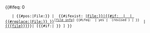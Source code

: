 <noinclude>{{documentation}}</noinclude><includeonly><!-- 

    #
    #  DETERMINES if the filename is a local file or an external file
    #    #pos returns 0 if "File:" is found at the beginning of the string
    #    returns nothing if "File:" is not found in the string, or a number other than zero if found later in the string
    #
-->{{#ifeq: 0 
    | {{#pos:{{{file}}}|File:}} | <!-- 
 

    #
    #  if filename starts with "File:"
    #
    #  Note, removed <span style="white-space:nowrap;">...</span> on 05Jan2016 to allow long
    #  file names to wrap across lines. This may cause issues with the [file info] links being
    #  on a newline without the file link.
    #  
-->{{#ifexist:{{{file}}}<!--

        # File starts with "File:" and it exists
        -->|[[Media:{{#replace:{{{file}}}|File:}}|{{#if: {{{alt|}}} | {{{alt}}} | {{#replace:{{{file}}}|File:}} }}]]<sup><span style="white-space:nowrap;"><nowiki>[</nowiki>[[:{{{file}}}|file info]]<nowiki>]</nowiki><!--

            # If "revised" parameter is "yes" (e.g. |revised=yes) then show the revision
            #  date of the file like "(revised 2016-07-28)" in superscript
            -->{{#ifeq: {{{revised|}}} | yes | &nbsp;(revised {{Revision date|{{{file|}}} }}) | }}<!--

            # Close out the superscript and span
            --></span></sup><!--

        # End "starts with File:"
        -->|<!--

        # File doesn't exist
        -->[[{{{file}}}]]}}|<!-- 


    #
    #  If does not start with "File:"
    #  NOTE: the #if statement trims whitespace off of the URL...stupid hack
    #  
-->[{{#if:{{{file|}}}|{{{file|}}} }} {{{alt|}}}]<!--


    #
    #  Close out ifeq function
    #
-->}}</includeonly>